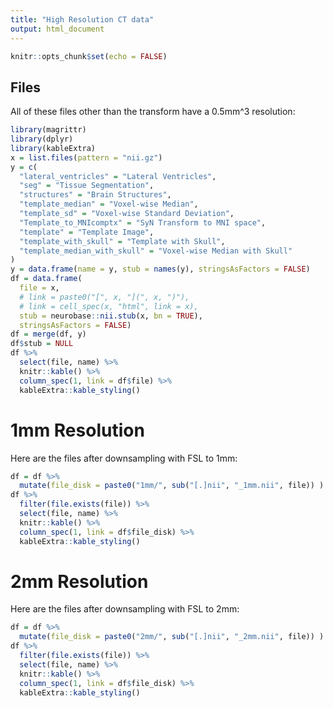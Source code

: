 ```yaml
---
title: "High Resolution CT data"
output: html_document
---
```


```r
knitr::opts_chunk$set(echo = FALSE)
```

## Files

All of these files other than the transform have a 0.5mm^3 resolution:
```r
library(magrittr)
library(dplyr)
library(kableExtra)
x = list.files(pattern = "nii.gz")
y = c(
  "lateral_ventricles" = "Lateral Ventricles",
  "seg" = "Tissue Segmentation",
  "structures" = "Brain Structures",
  "template_median" = "Voxel-wise Median",
  "template_sd" = "Voxel-wise Standard Deviation",
  "Template_to_MNIcomptx" = "SyN Transform to MNI space",
  "template" = "Template Image",
  "template_with_skull" = "Template with Skull",
  "template_median_with_skull" = "Voxel-wise Median with Skull"
)
y = data.frame(name = y, stub = names(y), stringsAsFactors = FALSE)
df = data.frame(
  file = x,
  # link = paste0("[", x, "](", x, ")"),
  # link = cell_spec(x, "html", link = x),
  stub = neurobase::nii.stub(x, bn = TRUE),
  stringsAsFactors = FALSE)
df = merge(df, y)
df$stub = NULL
df %>% 
  select(file, name) %>% 
  knitr::kable() %>% 
  column_spec(1, link = df$file) %>% 
  kableExtra::kable_styling()
```


# 1mm Resolution
Here are the files after downsampling with FSL to 1mm:
```r
df = df %>% 
  mutate(file_disk = paste0("1mm/", sub("[.]nii", "_1mm.nii", file)) )
df %>% 
  filter(file.exists(file)) %>% 
  select(file, name) %>%   
  knitr::kable() %>% 
  column_spec(1, link = df$file_disk) %>% 
  kableExtra::kable_styling()  
```


# 2mm Resolution
Here are the files after downsampling with FSL to 2mm:

```r
df = df %>% 
  mutate(file_disk = paste0("2mm/", sub("[.]nii", "_2mm.nii", file)) )
df %>% 
  filter(file.exists(file)) %>% 
  select(file, name) %>%   
  knitr::kable() %>% 
  column_spec(1, link = df$file_disk) %>% 
  kableExtra::kable_styling()  
```
